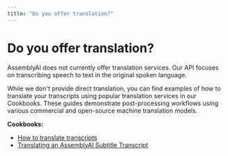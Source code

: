 ```yaml
---
title: "Do you offer translation?"
---
```


# Do you offer translation?

AssemblyAI does not currently offer translation services. Our API focuses on transcribing speech to text in the original spoken language.

While we don't provide direct translation, you can find examples of how to translate your transcripts using popular translation services in our Cookbooks. These guides demonstrate post-processing workflows using various commercial and open-source machine translation models.

**Cookbooks:**
- [How to translate transcripts](https://www.assemblyai.com/docs/guides/translate_transcripts)
- [Translating an AssemblyAI Subtitle Transcript](https://www.assemblyai.com/docs/guides/translate_subtitles)